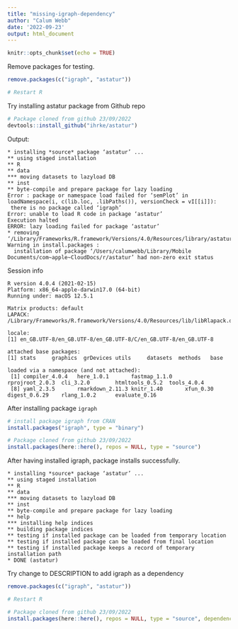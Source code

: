 ```yaml
---
title: "missing-igraph-dependency"
author: "Calum Webb"
date: '2022-09-23'
output: html_document
---
```


```r
knitr::opts_chunk$set(echo = TRUE)
```

Remove packages for testing.

```r

remove.packages(c("igraph", "astatur"))

# Restart R

```

Try installing astatur package from Github repo

```r

# Package cloned from github 23/09/2022
devtools::install_github("ihrke/astatur")

```

Output:

    * installing *source* package ‘astatur’ ...
    ** using staged installation
    ** R
    ** data
    *** moving datasets to lazyload DB
    ** inst
    ** byte-compile and prepare package for lazy loading
    Error : package or namespace load failed for ‘semPlot’ in loadNamespace(i, c(lib.loc, .libPaths()), versionCheck = vI[[i]]):
     there is no package called ‘igraph’
    Error: unable to load R code in package ‘astatur’
    Execution halted
    ERROR: lazy loading failed for package ‘astatur’
    * removing ‘/Library/Frameworks/R.framework/Versions/4.0/Resources/library/astatur’
    Warning in install.packages :
      installation of package ‘/Users/calumwebb/Library/Mobile Documents/com~apple~CloudDocs/r/astatur’ had non-zero exit status

Session info

    R version 4.0.4 (2021-02-15)
    Platform: x86_64-apple-darwin17.0 (64-bit)
    Running under: macOS 12.5.1
    
    Matrix products: default
    LAPACK: /Library/Frameworks/R.framework/Versions/4.0/Resources/lib/libRlapack.dylib
    
    locale:
    [1] en_GB.UTF-8/en_GB.UTF-8/en_GB.UTF-8/C/en_GB.UTF-8/en_GB.UTF-8
    
    attached base packages:
    [1] stats     graphics  grDevices utils     datasets  methods   base     
    
    loaded via a namespace (and not attached):
     [1] compiler_4.0.4   here_1.0.1       fastmap_1.1.0    rprojroot_2.0.3  cli_3.2.0        htmltools_0.5.2  tools_4.0.4     
     [8] yaml_2.3.5       rmarkdown_2.11.3 knitr_1.40       xfun_0.30        digest_0.6.29    rlang_1.0.2      evaluate_0.16   

After installing package `igraph`

```r

# install package igraph from CRAN
install.packages("igraph", type = "binary")

# Package cloned from github 23/09/2022
install.packages(here::here(), repos = NULL, type = "source")

```


After having installed igraph, package installs successfully.

    * installing *source* package ‘astatur’ ...
    ** using staged installation
    ** R
    ** data
    *** moving datasets to lazyload DB
    ** inst
    ** byte-compile and prepare package for lazy loading
    ** help
    *** installing help indices
    ** building package indices
    ** testing if installed package can be loaded from temporary location
    ** testing if installed package can be loaded from final location
    ** testing if installed package keeps a record of temporary installation path
    * DONE (astatur)

Try change to DESCRIPTION to add igraph as a dependency

```r

remove.packages(c("igraph", "astatur"))

# Restart R

# Package cloned from github 23/09/2022
install.packages(here::here(), repos = NULL, type = "source", dependencies = TRUE)

```


